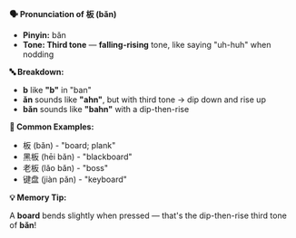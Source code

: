 **🗣️ Pronunciation of 板 (bǎn)**

- **Pinyin:** bǎn
- **Tone: Third tone** — **falling-rising** tone, like saying "uh-huh" when nodding

**🔤 Breakdown:**

- **b** like **"b"** in "ban"
- **ǎn** sounds like **"ahn"**, but with third tone → dip down and rise up
- **bǎn** sounds like **"bahn"** with a dip-then-rise

**📝 Common Examples:**

- 板 (bǎn) - "board; plank"
- 黑板 (hēi bǎn) - "blackboard"
- 老板 (lǎo bǎn) - "boss"
- 键盘 (jiàn pǎn) - "keyboard"

**💡 Memory Tip:**

A **board** bends slightly when pressed — that's the dip-then-rise third tone of **bǎn**!
